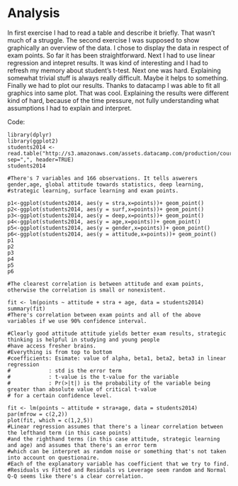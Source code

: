 # Analysis

In first exercise I had to read a table and describe it briefly. That wasn't much of a struggle. The second exercise I
was supposed to show graphically an overview of the data. I chose to display the data in respect of exam points.
So far it has been straightforward. Next I had to use linear regression and intepret results. It was kind of
interesting and I had to refresh my memory about student's t-test. Next one was hard. Explaining somewhat trivial stuff
is always really difficult. Maybe it helps to something. Finally we had to plot our results. Thanks to datacamp I was
able to fit all graphics into same plot. That was cool. Explaining the results were different kind of hard, because of
the time pressure, not fully understanding what assumptions I had to explain and interpret.



Code:
```
library(dplyr)
library(ggplot2)
students2014 <- read.table("http://s3.amazonaws.com/assets.datacamp.com/production/course_2218/datasets/learning2014.txt", sep=",", header=TRUE)
students2014

#There's 7 variables and 166 observations. It tells aswerers gender,age, global attitude towards statistics, deep learning,
#strategic learning, surface learning and exam points.

p1<-ggplot(students2014, aes(y = stra,x=points))+ geom_point()
p2<-ggplot(students2014, aes(y = surf,x=points))+ geom_point()
p3<-ggplot(students2014, aes(y = deep,x=points))+ geom_point()
p4<-ggplot(students2014, aes(y = age,x=points))+ geom_point()
p5<-ggplot(students2014, aes(y = gender,x=points))+ geom_point()
p6<-ggplot(students2014, aes(y = attitude,x=points))+ geom_point()
p1
p2
p3
p4
p5
p6

#The clearest correlation is between attitude and exam points, otherwise the correlation is small or nonexistent.

fit <- lm(points ~ attitude + stra + age, data = students2014)
summary(fit)
#There's correlation between exam points and all of the above variables if we use 90% confidence interval. 

#Clearly good attitude attitude yields better exam results, strategic thinking is helpful in studying and young people 
#have access fresher brains.
#Everything is from top to bottom
#coefficients: Esimate: value of alpha, beta1, beta2, beta3 in linear regression
#            : std is the error term
#            : t-value is the t-value for the variable
#            : Pr(>|t|) is the probability of the variable being greater than absolute value of critical t-value
# for a certain confidence level.

fit <- lm(points ~ attitude + stra+age, data = students2014)
par(mfrow = c(2,2))
plot(fit, which = c(1,2,5))
#Linear regression assumes that there's a linear correlation between the lefthand term (in this case points)
#and the righthand terms (in this case attitude, strategic learning and age) and assumes that there's an error term
#which can be interpret as random noise or something that's not taken into account on questionaire.
#Each of the explanatory variable has coefficient that we try to find.
#Residuals vs Fitted and Residuals vs Leverage seem random and Normal Q-Q seems like there's a clear correlation.
```